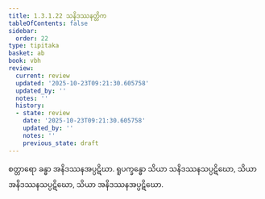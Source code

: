```yaml
---
title: 1.3.1.22 သနိဒဿနတ္တိက
tableOfContents: false
sidebar:
  order: 22
type: tipitaka
basket: ab
book: vbh
review:
  current: review
  updated: '2025-10-23T09:21:30.605758'
  updated_by: ''
  notes: ''
  history:
  - state: review
    date: '2025-10-23T09:21:30.605758'
    updated_by: ''
    notes: ''
    previous_state: draft
---
```



<ReviewStatus review={frontmatter.review} showDetails={true} />

<HypothesisAnnotation frontmatter={frontmatter} />

<DynamicBreadcrumb />

<Paragraph number="521" book="vbh">
စတ္တာရော ခန္ဓာ အနိဒဿနအပ္ပဋိဃာ. ရူပက္ခန္ဓော သိယာ သနိဒဿနသပ္ပဋိဃော, သိယာ အနိဒဿနသပ္ပဋိဃော, သိယာ အနိဒဿနအပ္ပဋိဃော.
</Paragraph>